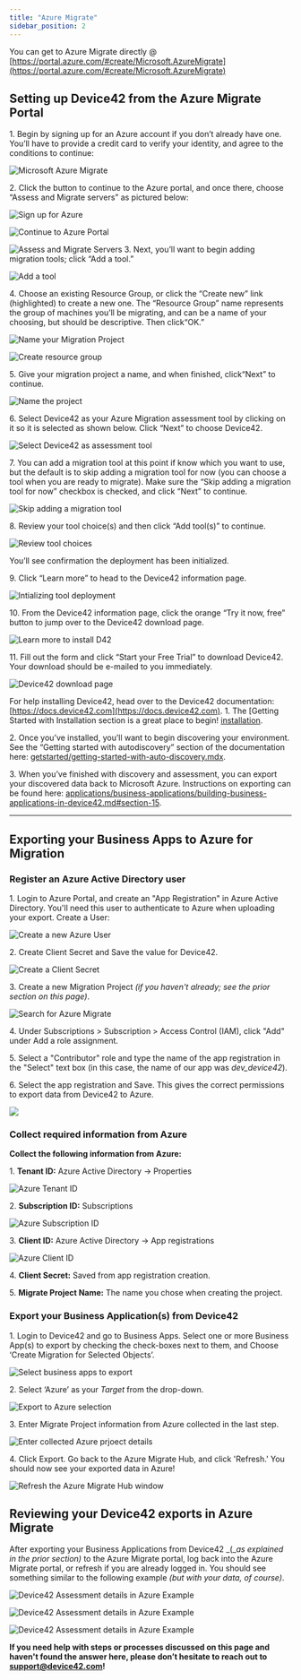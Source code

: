 ```yaml
---
title: "Azure Migrate"
sidebar_position: 2
---
```


You can get to Azure Migrate directly @ [https://portal.azure.com/#create/Microsoft.AzureMigrate](https://portal.azure.com/#create/Microsoft.AzureMigrate)

## Setting up Device42 from the Azure Migrate Portal

1\. Begin by signing up for an Azure account if you don’t already have one. You’ll have to provide a credit card to verify your identity, and agree to the conditions to continue: 

![Microsoft Azure Migrate](/assets/images/azure_migrate_start_free.png)

2\. Click the button to continue to the Azure portal, and once there, choose “Assess and Migrate servers” as pictured below: 

![Sign up for Azure](/assets/images/agree_step_2b.png) 

![Continue to Azure Portal](/assets/images/Continue_to_Azure_Portal-3.png) 

![Assess and Migrate Servers](/assets/images/Assess_and_migrate_servers-4.png) 3. Next, you’ll want to begin adding migration tools; click “Add a tool.” 

![Add a tool](/assets/images/add_tool-5.png)

4\. Choose an existing Resource Group, or click the “Create new” link (highlighted) to create a new one. The “Resource Group” name represents the group of machines you’ll be migrating, and can be a name of your choosing, but should be descriptive. Then click“OK.” 

![Name your Migration Project](/assets/images/add_a_tool-5.1.png) 

![Create resource group](/assets/images/add_a_tool-create-resource-group-5.2.png)

5\. Give your migration project a name, and when finished, click“Next” to continue. 

![Name the project](/assets/images/name_migration_project_5.3.png)

6\. Select Device42 as your Azure Migration assessment tool by clicking on it so it is selected as shown below. Click “Next” to choose Device42. 

![Select Device42 as assessment tool](/assets/images/add_tool_select_D42-6.png)

7\. You can add a migration tool at this point if know which you want to use, but the default is to skip adding a migration tool for now (you can choose a tool when you are ready to migrate). Make sure the “Skip adding a migration tool for now” checkbox is checked, and click “Next” to continue. 

![Skip adding a migration tool](/assets/images/add_tool_skip_migration-6.1.png)

8\. Review your tool choice(s) and then click “Add tool(s)” to continue. 

![Review tool choices](/assets/images/review_add_tool-6.2.png)

You’ll see confirmation the deployment has been initialized.

9\. Click “Learn more” to head to the Device42 information page. 

![Intializing tool deployment](/assets/images/initializing_deployment-7.png)

10\. From the Device42 information page, click the orange “Try it now, free” button to jump over to the Device42 download page. 

![Learn more to install D42](/assets/images/Install_d42_trial-8.png)

11\. Fill out the form and click “Start your Free Trial” to download Device42. Your download should be e-mailed to you immediately. 

![Device42 download page](/assets/images/Click_for_D42_Download_FINAL.png)

For help installing Device42, head over to the Device42 documentation: [https://docs.device42.com](https://docs.device42.com). 1. The [Getting Started with Installation section is a great place to begin! [installation](getstarted/installation/index.mdx).

2\. Once you’ve installed, you’ll want to begin discovering your environment. See the “Getting started with autodiscovery” section of the documentation here: [getstarted/getting-started-with-auto-discovery.mdx](/getstarted/getting-started-with-auto-discovery.mdx).

3\. When you’ve finished with discovery and assessment, you can export your discovered data back to Microsoft Azure. Instructions on exporting can be found here: [applications/business-applications/building-business-applications-in-device42.md#section-15](apps/business-applications/building-business-applications-in-device42.mdx#section-15).

* * *

## Exporting your Business Apps to Azure for Migration

### Register an Azure Active Directory user

1\. Login to Azure Portal, and create an "App Registration" in Azure Active Directory. You'll need this user to authenticate to Azure when uploading your export. Create a User:

![Create a new Azure User](/assets/images/register_an_application.png)

2\. Create Client Secret and Save the value for Device42.

![Create a Client Secret](/assets/images/certificates_and_secrets.png)

3\. Create a new Migration Project _(if you haven't already; see the prior section on this page)_.

![Search for Azure Migrate](/assets/images/search_azure_migrate.png)

4\. Under Subscriptions > Subscription > Access Control (IAM), click "Add" under Add a role assignment.

5\. Select a "Contributor" role and type the name of the app registration in the "Select" text box (in this case, the name of our app was _dev\_device42_).

6\. Select the app registration and Save. This gives the correct permissions to export data from Device42 to Azure.

![](/assets/images/Azure-Migrate_Add-Role-Assignment_App-Name.png)

### Collect required information from Azure

**Collect the following information from Azure:**

1\. **Tenant ID:** Azure Active Directory -> Properties

![Azure Tenant ID](/assets/images/Tenant_ID.png)

2\. **Subscription ID:** Subscriptions

![Azure Subscription ID](/assets/images/subscription_ID.png)

3\. **Client ID:** Azure Active Directory -> App registrations

![Azure Client ID](/assets/images/Client_ID.png)

4\. **Client Secret:** Saved from app registration creation.

5\. **Migrate Project Name:** The name you chose when creating the project.

### Export your Business Application(s) from Device42

1\. Login to Device42 and go to Business Apps. Select one or more Business App(s) to export by checking the check-boxes next to them, and Choose ‘Create Migration for Selected Objects’.

![Select business apps to export](/assets/images/Business_app_selection.png)

2\. Select ‘Azure’ as your _Target_ from the drop-down.

![Export to Azure selection](/assets/images/Export_Business_Apps.png)

3\. Enter Migrate Project information from Azure collected in the last step.

![Enter collected Azure prjoect details](/assets/images/Enter_project_Details.png)

4\. Click Export. Go back to the Azure Migrate Hub, and click 'Refresh.' You should now see your exported data in Azure!

![Refresh the Azure Migrate Hub window](/assets/images/Azure_Hub_REFRESH.png)

## Reviewing your Device42 exports in Azure Migrate

After exporting your Business Applications from Device42 _(__as explained in the prior section)_ to the Azure Migrate portal, log back into the Azure Migrate portal, or refresh if you are already logged in. You should see something similar to the following example _(but with your data, of course)_.

![Device42 Assessment details in Azure Example](/assets/images/Assessment_details_1.png)

![Device42 Assessment details in Azure Example](/assets/images/Assessment_details_2.png)

![Device42 Assessment details in Azure Example](/assets/images/Assessment_details_3.png)

**If you need help with steps or processes discussed on this page and haven't found the answer here, please don’t hesitate to reach out to [support@device42.com](mailto:support@device42.com)!**
